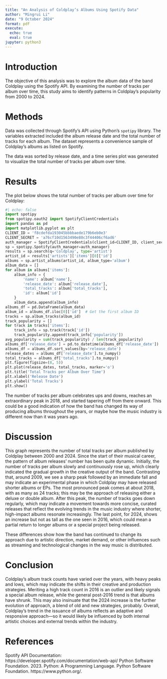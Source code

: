 ---
title: "An Analysis of Coldplay’s Albums Using Spotify Data"
author: "Mingrui Li"
date: "9 October 2024"
format: pdf
execute:
  echo: true
  eval: true
jupyter: python3
---

# Introduction

The objective of this analysis was to explore the album data of the band Coldplay
 using the Spotify API. By examining the number of tracks per album over time, this
 study aims to identify patterns in Coldplay’s popularity from 2000 to 2024.

# Methods

Data was collected through Spotify’s API using Python’s `spotipy` library.
The variables extracted included the album release date and the total number
of tracks for each album. The dataset represents a convenience sample of
Coldplay’s albums as listed on Spotify.

The data was sorted by release date, and a time series plot was generated
to visualize the total number of tracks per album over time.

# Results

The plot below shows the total number of tracks per album over time for Coldplay:

```{python}
#| echo: false
import spotipy
from spotipy.oauth2 import SpotifyClientCredentials
import pandas as pd
import matplotlib.pyplot as plt
CLIENT_ID = 'f8cdefda193045bbbbaede179b6eb0e3'
CLIENT_SECRET = 'a76cf10d1563490e80c3f44406cf6ad6'
auth_manager = SpotifyClientCredentials(client_id=CLIENT_ID, client_secret=CLIENT_SECRET)
sp = spotipy.Spotify(auth_manager=auth_manager)
results = sp.search(q='Coldplay', type='artist')
artist_id = results['artists']['items'][0]['id']
albums = sp.artist_albums(artist_id, album_type='album')
album_data = []
for album in albums['items']:
    album_info = {
        'name': album['name'],
        'release_date': album['release_date'],
        'total_tracks': album['total_tracks'],
        'id': album['id']
    }
    album_data.append(album_info)
albums_df = pd.DataFrame(album_data)
album_id = albums_df.iloc[0]['id']  # Get the first album ID
tracks = sp.album_tracks(album_id)
track_popularity = []
for track in tracks['items']:
    track_info = sp.track(track['id'])
    track_popularity.append(track_info['popularity'])
avg_popularity = sum(track_popularity) / len(track_popularity)
albums_df['release_date'] = pd.to_datetime(albums_df['release_date'])
albums_df = albums_df.sort_values(by='release_date')
release_dates = albums_df['release_date'].to_numpy()
total_tracks = albums_df['total_tracks'].to_numpy()
plt.figure(figsize=(8, 5))
plt.plot(release_dates, total_tracks, marker='o')
plt.title('Total Tracks per Album Over Time')
plt.xlabel('Release Date')
plt.ylabel('Total Tracks')
plt.show()
```

The number of tracks per album celebrates ups and downs, reaches an extraordinary peak in 2018, and started tapering off from there onward. This could be a good indication of how the band has changed its way of producing albums throughout the years, or maybe how the music industry is different now than it was years ago.

# Discussion
This graph represents the number of total tracks per album published by Coldplay between 2000 and 2024. Since the start of their musical career, the pattern of album releases' number has been quite dynamic. Initially, the number of tracks per album slowly and continuously rose up, which clearly indicated the gradual growth in the creative output of the band. Contrasting that, around 2009, we see a sharp peak followed by an immediate fall and may indicate an experimental phase in which Coldplay may have released shorter albums or EPs. The most pronounced peak comes at about 2018, with as many as 24 tracks; this may be the approach of releasing either a deluxe or double album. After this peak, the number of tracks goes down regularly, which may indicate a movement towards more concise, curated releases that reflect the evolving trends in the music industry where shorter, high-impact albums resonate increasingly. The last point, for 2024, shows an increase but not as tall as the one seen in 2016, which could mean a partial return to longer albums or a special project being released.

These differences show how the band has continued to change its approach due to artistic direction, market demand, or other influences such as streaming and technological changes in the way music is distributed.

# Conclusion
Coldplay's album track counts have varied over the years, with heavy peaks and lows, which may indicate the shifts in their creative and production strategies. Meriting a high track count in 2016 is an outlier and likely signals a special album release, while the general post-2016 trend is that albums have shrunk. This may also insinuate that the 2024 increase is the further evolution of approach, a blend of old and new strategies, probably. Overall, Coldplay's trend in the issuance of albums reflects an adaptive and responsive approach—so it would likely be influenced by both internal artistic choices and external trends within the industry.

# References
Spotify API Documentation: https://developer.spotify.com/documentation/web-api/
Python Software Foundation. 2023. Python: A Programming Language. Python Software Foundation. https://www.python.org/.
